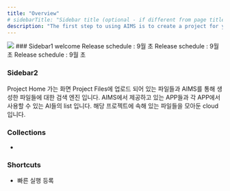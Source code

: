 ```yaml
---
title: "Overview"
# sidebarTitle: "Sidebar title (optional - if different from page title)"
description: "The first step to using AIMS is to create a project for your team."
---
```


<img src="img/projecthome.png"/>
### Sidebar1 
<Tabs>
    <Tab title="Project">
        welcome
    </Tab>
    <Tab title="Files">
        Release schedule : 9월 초
    </Tab>
    <Tab title="Brands">
        Release schedule : 9월 초
    </Tab>
    <Tab title="Alerts">
        Release schedule : 9월 초
    </Tab>
</Tabs>

### Sidebar2
<Tabs>
    <Tab title="Home">
        Project Home 가는 화면
    </Tab>
    <Tab title="Search">
        Project Files에 업로드 되어 있는 파일들과 AIMS를 통해 생성한 파일들에 대한 검색 엔진 입니다.
    </Tab>
    <Tab title="Apps">
        AIMS에서 제공하고 있는 APP들과 각 APP에서 사용할 수 있는 AI들의 list 입니다.
    </Tab>
    <Tab title="Project Files">
        해당 프로젝트에 속해 있는 파일들을 모아둔 cloud입니다.
    </Tab>
</Tabs>

### Collections
- 

### Shortcuts
- 빠른 실행 등록